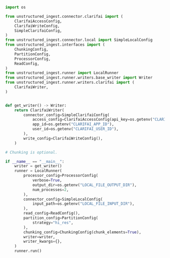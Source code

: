 ```python Python
import os

from unstructured_ingest.connector.clarifai import (
    ClarifaiAccessConfig,
    ClarifaiWriteConfig,
    SimpleClarifaiConfig,
)
from unstructured_ingest.connector.local import SimpleLocalConfig
from unstructured_ingest.interfaces import (
    ChunkingConfig,
    PartitionConfig,
    ProcessorConfig,
    ReadConfig,
)
from unstructured_ingest.runner import LocalRunner
from unstructured_ingest.runner.writers.base_writer import Writer
from unstructured_ingest.runner.writers.clarifai import (
    ClarifaiWriter,
)


def get_writer() -> Writer:
    return ClarifaiWriter(
        connector_config=SimpleClarifaiConfig(
            access_config=ClarifaiAccessConfig(api_key=os.getenv("CLARIFAI_PAT_KEY")),
            app_id=os.getenv("CLARIFAI_APP_ID"),
            user_id=os.getenv("CLARIFAI_USER_ID"),
        ),
        write_config=ClarifaiWriteConfig(),
    )

# Chunking is optional.

if __name__ == "__main__":
    writer = get_writer()
    runner = LocalRunner(
        processor_config=ProcessorConfig(
            verbose=True,
            output_dir=os.getenv("LOCAL_FILE_OUTPUT_DIR"),
            num_processes=2,
        ),
        connector_config=SimpleLocalConfig(
            input_path=os.getenv("LOCAL_FILE_INPUT_DIR"),
        ),
        read_config=ReadConfig(),
        partition_config=PartitionConfig(
            strategy="hi_res",
        ),
        chunking_config=ChunkingConfig(chunk_elements=True),
        writer=writer,
        writer_kwargs={},
    )
    runner.run()
```
